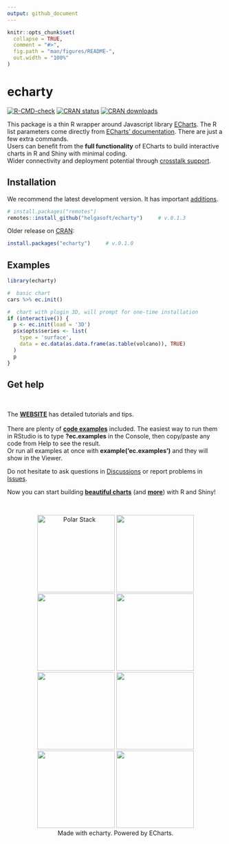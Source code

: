 ```yaml
---
output: github_document
---
```


<!-- README.md is generated from README.Rmd. Please edit that file -->

```r
knitr::opts_chunk$set(
  collapse = TRUE,
  comment = "#>",
  fig.path = "man/figures/README-",
  out.width = "100%"
)
```

# echarty

<!-- badges: start -->
[![R-CMD-check](https://github.com/helgasoft/echarty/actions/workflows/R-CMD-check.yaml/badge.svg)](https://github.com/helgasoft/echarty/actions/workflows/R-CMD-check.yaml)
[![CRAN status](https://www.r-pkg.org/badges/version/echarty)](https://cran.r-project.org/package=echarty)
[![CRAN downloads](https://cranlogs.r-pkg.org/badges/last-day/echarty)](https://cranlogs.r-pkg.org/badges/last-day/echarty)
<!-- badges: end -->

This package is a thin R wrapper around Javascript library [ECharts](https://echarts.apache.org/en/index.html). The R list parameters come directly from [ECharts' documentation](https://echarts.apache.org/en/option.html). There are just a few extra commands.  
Users can benefit from the **full functionality** of ECharts to build interactive charts in R and Shiny with minimal coding.  
Wider connectivity and deployment potential through [crosstalk support](https://helgasoft.github.io/echarty/xtalk.html).  


## Installation

We recommend the latest development version. It has important [additions](NEWS.md).

```r
# install.packages("remotes")
remotes::install_github("helgasoft/echarty")     # v.0.1.3
```
Older release on [CRAN](https://CRAN.R-project.org):
```r
install.packages("echarty")     # v.0.1.0
```


## Examples

```r
library(echarty)

#  basic chart
cars %>% ec.init()

#  chart with plugin 3D, will prompt for one-time installation
if (interactive()) {
  p <- ec.init(load = '3D')
  p$x$opts$series <- list(
    type = 'surface',
    data = ec.data(as.data.frame(as.table(volcano)), TRUE)
  )
  p
}
```


## Get help
<br />

The [**WEBSITE**](https://helgasoft.github.io/echarty) has detailed tutorials and tips.  
<br />
There are plenty of [**code examples**](https://github.com/helgasoft/echarty/blob/main/R/examples.R) included. 
The easiest way to run them in RStudio is to type **?ec.examples** in the Console, then copy/paste any code from Help to see the result.  
Or run all examples at once with **example('ec.examples')** and they will show in the Viewer.  

Do not hesitate to ask questions in [Discussions](https://github.com/helgasoft/echarty/discussions) or report problems in [Issues](https://github.com/helgasoft/echarty/issues). 

Now you can start building [**beautiful charts**](https://echarts.apache.org/examples/en/index.html) (and [**more**](https://www.makeapie.com)) with R and Shiny!

 <br /> <p align="center"> <img src="man/figs/ssPolarStack.png" alt="Polar Stack" width="180"/> <img src="man/figs/ssBars.gif" width="180"/> <img src="man/figs/ssThemeRiver.png" width="180"/> <img src="man/figs/ssBunny.gif" width="180"/> <br /> <img src="man/figs/ssVolcano.png" width="180"/> <img src="man/figs/ssRose.png" width="180"/> <img src="man/figs/ssGeomap.png" width="180"/> <img src="man/figs/ssStackBar.png" width="180"/> <br />Made with echarty. Powered by ECharts. </p>


